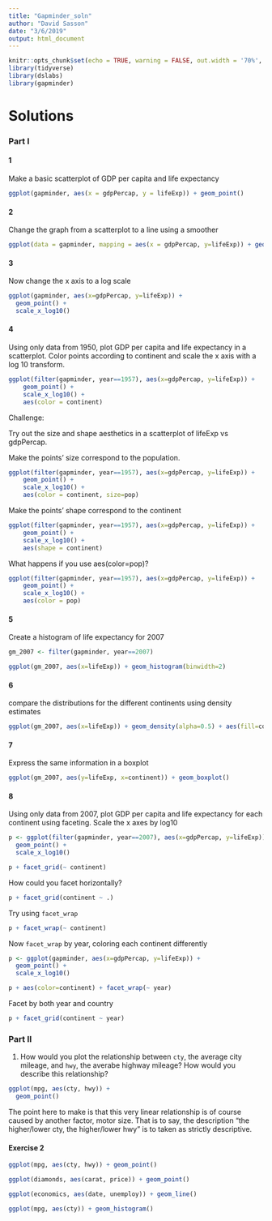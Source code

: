 ```yaml
---
title: "Gapminder_soln"
author: "David Sasson"
date: "3/6/2019"
output: html_document
---
```


```r
knitr::opts_chunk$set(echo = TRUE, warning = FALSE, out.width = '70%', fig.align = "center")
library(tidyverse)
library(dslabs)
library(gapminder)
```

# Solutions

### Part I

#### 1

Make a basic scatterplot of GDP per capita and life expectancy

```r
ggplot(gapminder, aes(x = gdpPercap, y = lifeExp)) + geom_point()  
```


#### 2

Change the graph from a scatterplot to a line using a smoother 

```r
ggplot(data = gapminder, mapping = aes(x = gdpPercap, y=lifeExp)) + geom_smooth()
```


#### 3

Now change the x axis to a log scale

```r
ggplot(gapminder, aes(x=gdpPercap, y=lifeExp)) + 
  geom_point() + 
  scale_x_log10()

```



#### 4

Using only data from 1950, plot GDP per capita and life expectancy in a scatterplot. Color points according to continent and scale the x axis with a log 10 transform. 

```r
ggplot(filter(gapminder, year==1957), aes(x=gdpPercap, y=lifeExp)) +
    geom_point() + 
    scale_x_log10() +
    aes(color = continent)
```



Challenge:

Try out the size and shape aesthetics in a scatterplot of lifeExp vs gdpPercap.

Make the points’ size correspond to the population.

```r
ggplot(filter(gapminder, year==1957), aes(x=gdpPercap, y=lifeExp)) +
    geom_point() + 
    scale_x_log10() +
    aes(color = continent, size=pop)
```


Make the points’ shape correspond to the continent

```r
ggplot(filter(gapminder, year==1957), aes(x=gdpPercap, y=lifeExp)) +
    geom_point() + 
    scale_x_log10() +
    aes(shape = continent)
```


What happens if you use aes(color=pop)?

```r
ggplot(filter(gapminder, year==1957), aes(x=gdpPercap, y=lifeExp)) +
    geom_point() + 
    scale_x_log10() +
    aes(color = pop)
```





#### 5

Create a histogram of life expectancy for 2007

```r
gm_2007 <- filter(gapminder, year==2007)

ggplot(gm_2007, aes(x=lifeExp)) + geom_histogram(binwidth=2)
```




#### 6

compare the distributions for the different continents using density estimates

```r
ggplot(gm_2007, aes(x=lifeExp)) + geom_density(alpha=0.5) + aes(fill=continent)

```




#### 7

Express the same information in a boxplot

```r
ggplot(gm_2007, aes(y=lifeExp, x=continent)) + geom_boxplot()
```


#### 8

Using only data from 2007, plot GDP per capita and life expectancy for each continent using faceting. Scale the x axes by log10


```r
p <- ggplot(filter(gapminder, year==2007), aes(x=gdpPercap, y=lifeExp)) + 
  geom_point() + 
  scale_x_log10()

p + facet_grid(~ continent)
```

How could you facet horizontally?

```r
p + facet_grid(continent ~ .)
```


Try using `facet_wrap`

```r
p + facet_wrap(~ continent)
```

Now `facet_wrap` by year, coloring each continent differently

```r
p <- ggplot(gapminder, aes(x=gdpPercap, y=lifeExp)) + 
  geom_point() + 
  scale_x_log10()

p + aes(color=continent) + facet_wrap(~ year)
```


Facet by both year and country

```r
p + facet_grid(continent ~ year)
```



### Part II


1. How would you plot the relationship between `cty`, the average city mileage,  and `hwy`, the averabe highway mileage? How would you describe this relationship? 

```r
ggplot(mpg, aes(cty, hwy)) + 
  geom_point()
```
The point here to make is that this very linear relationship is of course caused by another factor, motor size. That is to say, the description "the higher/lower cty, the higher/lower hwy" is to taken as strictly descriptive.

#### Exercise 2

```r
ggplot(mpg, aes(cty, hwy)) + geom_point()
```

```r
ggplot(diamonds, aes(carat, price)) + geom_point()
```

```r
ggplot(economics, aes(date, unemploy)) + geom_line()
```

```r
ggplot(mpg, aes(cty)) + geom_histogram()
```


